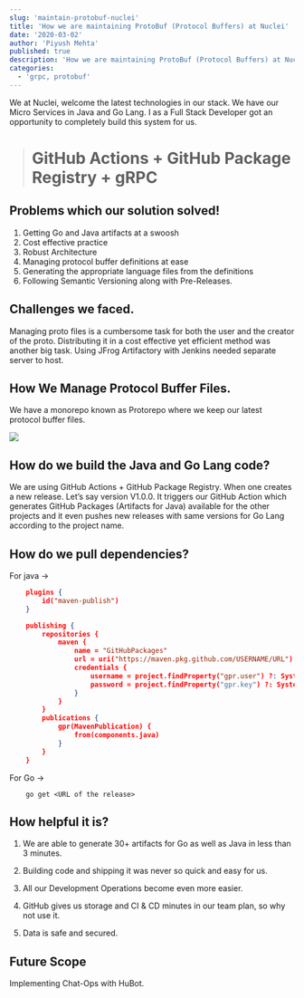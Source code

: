 ```yaml
---
slug: 'maintain-protobuf-nuclei'
title: 'How we are maintaining ProtoBuf (Protocol Buffers) at Nuclei'
date: '2020-03-02'
author: 'Piyush Mehta'
published: true
description: 'How we are maintaining ProtoBuf (Protocol Buffers) at Nuclei!'
categories:
  - 'grpc, protobuf'
---
```


We at Nuclei, welcome the latest technologies in our stack. We have our Micro Services in Java and Go Lang. I as a Full Stack Developer got an opportunity to completely build this system for us.
> # GitHub Actions + GitHub Package Registry + gRPC

## **Problems which our solution solved!**

1. Getting Go and Java artifacts at a swoosh
2. Cost effective practice
3. Robust Architecture
4. Managing protocol buffer definitions at ease
5. Generating the appropriate language files from the definitions
6. Following Semantic Versioning along with Pre-Releases.

## Challenges we faced.

Managing proto files is a cumbersome task for both the user and the creator of the proto.
Distributing it in a cost effective yet efficient method was another big task.
Using JFrog Artifactory with Jenkins needed separate server to host.

## How We Manage Protocol Buffer Files.

We have a monorepo known as Protorepo where we keep our latest protocol buffer files.

![](https://cdn-images-1.medium.com/max/4496/1*gj7PHDuRNdy84xw7Wy2ZhQ.png)

## How do we build the Java and Go Lang code?

We are using GitHub Actions + GitHub Package Registry.
When one creates a new release. Let’s say version V1.0.0. It triggers our GitHub Action which generates GitHub Packages (Artifacts for Java) available for the other projects and it even pushes new releases with same versions for Go Lang according to the project name.

## How do we pull dependencies?

For java →
```json
    plugins {
        id("maven-publish")
    }

    publishing {
        repositories {
            maven {
                name = "GitHubPackages"
                url = uri("https://maven.pkg.github.com/USERNAME/URL")
                credentials {
                    username = project.findProperty("gpr.user") ?: System.getenv("USERNAME")
                    password = project.findProperty("gpr.key") ?: System.getenv("PASSWORD")
                }
            }
        }
        publications {
            gpr(MavenPublication) {
                from(components.java)
            }
        }
    }
```
For Go →
```
    go get <URL of the release>
```

## How helpful it is?

1. We are able to generate 30+ artifacts for Go as well as Java in less than 3 minutes.

1. Building code and shipping it was never so quick and easy for us.

1. All our Development Operations become even more easier.

1. GitHub gives us storage and CI & CD minutes in our team plan, so why not use it.

1. Data is safe and secured.

## Future Scope

Implementing Chat-Ops with HuBot.
